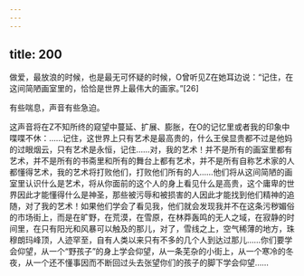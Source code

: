 ```yaml
---
---
---
```

title: 200
---



做爱，最放浪的时候，也是最无可怀疑的时候，O曾听见Z在她耳边说：“记住，在这间简陋画室里的，恰恰是世界上最伟大的画家。”[26]

有些喘息，声音有些急迫。

这声音将在Z不知所终的窥望中蔓延、扩展、膨胀，在O的记忆里或者我的印象中喋喋不休：……记住，这世界上只有艺术是最高贵的，什么王侯显贵都不过是他妈的过眼烟云，只有艺术是永恒，记住……对，我的艺术！并不是所有的画室里都有艺术，并不是所有的书斋里和所有的舞台上都有艺术，并不是所有自称艺术家的人都懂得艺术，我的艺术将打败他们，打败他们所有的人……他们将从这间简陋的画室里认识什么是艺术，将从你面前的这个人的身上看见什么是高贵，这个庸卑的世界因此才能懂得什么是神圣，那些被污辱和被损害的人因此才能找到他们精神的追随，对了我的艺术！如果他们学会了看见我，他们就会发现我并不在这条污秽媚俗的市场街上，而是在旷野，在荒漠，在雪原，在林莽轰鸣的无人之域，在寂静的时间里，在只有阳光和风暴可以触及的那儿，对了，雪线之上，空气稀薄的地方，珠穆朗玛峰顶，人迹罕至，自有人类以来只有不多的几个人到达过那儿……你们要学会仰望，从一个“野孩子”的身上学会仰望，从一条芜杂的小街上，从一个寒冷的冬夜，从一个还不懂事因而不断回过头去张望你们的孩子的脚下学会仰望……